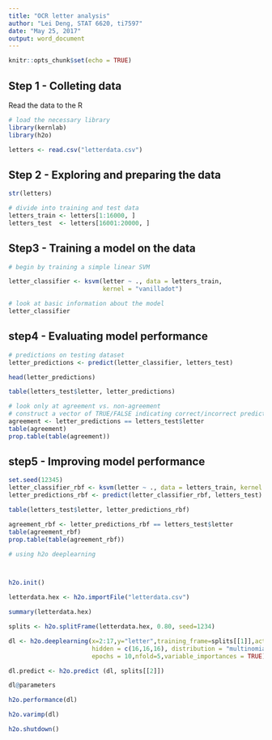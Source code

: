 ```yaml
---
title: "OCR letter analysis"
author: "Lei Deng, STAT 6620, ti7597"
date: "May 25, 2017"
output: word_document
---
```


```r
knitr::opts_chunk$set(echo = TRUE)
```

## Step 1 - Colleting data

Read the data to the R

```r
# load the necessary library
library(kernlab)
library(h2o)

letters <- read.csv("letterdata.csv")

```

## Step 2 - Exploring and preparing the data

```r
str(letters)

# divide into training and test data
letters_train <- letters[1:16000, ]
letters_test  <- letters[16001:20000, ]
```

## Step3 - Training a model on the data

```r
# begin by training a simple linear SVM

letter_classifier <- ksvm(letter ~ ., data = letters_train,
                          kernel = "vanilladot")

# look at basic information about the model
letter_classifier
```


## step4 - Evaluating model performance

```r
# predictions on testing dataset
letter_predictions <- predict(letter_classifier, letters_test)

head(letter_predictions)

table(letters_test$letter, letter_predictions)

# look only at agreement vs. non-agreement
# construct a vector of TRUE/FALSE indicating correct/incorrect predictions
agreement <- letter_predictions == letters_test$letter
table(agreement)
prop.table(table(agreement))
```

## step5 - Improving model performance

```r
set.seed(12345)
letter_classifier_rbf <- ksvm(letter ~ ., data = letters_train, kernel = "rbfdot")
letter_predictions_rbf <- predict(letter_classifier_rbf, letters_test)

table(letters_test$letter, letter_predictions_rbf)

agreement_rbf <- letter_predictions_rbf == letters_test$letter
table(agreement_rbf)
prop.table(table(agreement_rbf))

# using h2o deeplearning



h2o.init()

letterdata.hex <- h2o.importFile("letterdata.csv")

summary(letterdata.hex)

splits <- h2o.splitFrame(letterdata.hex, 0.80, seed=1234)

dl <- h2o.deeplearning(x=2:17,y="letter",training_frame=splits[[1]],activation = "RectifierWithDropout", 
                       hidden = c(16,16,16), distribution = "multinomial",input_dropout_ratio=0.2,
                       epochs = 10,nfold=5,variable_importances = TRUE)

dl.predict <- h2o.predict (dl, splits[[2]])

dl@parameters

h2o.performance(dl)

h2o.varimp(dl)

h2o.shutdown()
```


